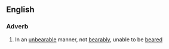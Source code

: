 ==English==

===Adverb===
{{en-adv|-}}

# In an [[unbearable]] manner, not [[bearably]], unable to be [[beared]]